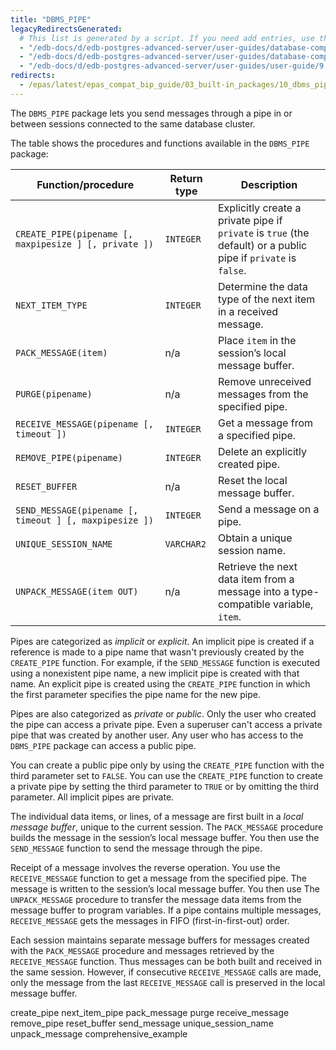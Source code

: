 ```yaml
---
title: "DBMS_PIPE"
legacyRedirectsGenerated:
  # This list is generated by a script. If you need add entries, use the `legacyRedirects` key.
  - "/edb-docs/d/edb-postgres-advanced-server/user-guides/database-compatibility-for-oracle-developers-built-in-package-guide/9.6/Database_Compatibility_for_Oracle_Developers_Built-in_Package_Guide.1.21.html"
  - "/edb-docs/d/edb-postgres-advanced-server/user-guides/database-compatibility-for-oracle-developers-guide/9.5/Database_Compatibility_for_Oracle_Developers_Guide.1.197.html"
  - "/edb-docs/d/edb-postgres-advanced-server/user-guides/user-guide/9.5/EDB_Postgres_Enterprise_Guide.1.155.html"
redirects:
  - /epas/latest/epas_compat_bip_guide/03_built-in_packages/10_dbms_pipe/ #generated for docs/epas/reorg-role-use-case-mode
---
```


The `DBMS_PIPE` package lets you send messages through a pipe in or between sessions connected to the same database cluster.

The table shows the procedures and functions available in the `DBMS_PIPE` package:

| Function/procedure                                     | Return type | Description                                                                                                     |
| ------------------------------------------------------ | ----------- | --------------------------------------------------------------------------------------------------------------- |
| `CREATE_PIPE(pipename [, maxpipesize ] [, private ])`  | `INTEGER`   | Explicitly create a private pipe if `private` is `true` (the default) or a public pipe if `private` is `false`. |
| `NEXT_ITEM_TYPE`                                       | `INTEGER`   | Determine the data type of the next item in a received message.                                                 |
| `PACK_MESSAGE(item)`                                   | n/a         | Place `item` in the session’s local message buffer.                                                             |
| `PURGE(pipename)`                                      | n/a         | Remove unreceived messages from the specified pipe.                                                             |
| `RECEIVE_MESSAGE(pipename [, timeout ])`               | `INTEGER`   | Get a message from a specified pipe.                                                                            |
| `REMOVE_PIPE(pipename)`                                | `INTEGER`   | Delete an explicitly created pipe.                                                                              |
| `RESET_BUFFER`                                         | n/a         | Reset the local message buffer.                                                                                 |
| `SEND_MESSAGE(pipename [, timeout ] [, maxpipesize ])` | `INTEGER`   | Send a message on a pipe.                                                                                       |
| `UNIQUE_SESSION_NAME`                                  | `VARCHAR2`  | Obtain a unique session name.                                                                                   |
| `UNPACK_MESSAGE(item OUT)`                             | n/a         | Retrieve the next data item from a message into a type-compatible variable, `item`.                             |

Pipes are categorized as *implicit* or *explicit*. An implicit pipe is created if a reference is made to a pipe name that wasn't previously created by the `CREATE_PIPE` function. For example, if the `SEND_MESSAGE` function is executed using a nonexistent pipe name, a new implicit pipe is created with that name. An explicit pipe is created using the `CREATE_PIPE` function in which the first parameter specifies the pipe name for the new pipe.

Pipes are also categorized as *private* or *public*. Only the user who created the pipe can access a private pipe. Even a superuser can't access a private pipe that was created by another user. Any user who has access to the `DBMS_PIPE` package can access a public pipe.

You can create a public pipe only by using the `CREATE_PIPE` function with the third parameter set to `FALSE`. You can use the `CREATE_PIPE` function to create a private pipe by setting the third parameter to `TRUE` or by omitting the third parameter. All implicit pipes are private.

The individual data items, or lines, of a message are first built in a *local message buffer*, unique to the current session. The `PACK_MESSAGE` procedure builds the message in the session’s local message buffer. You then use the `SEND_MESSAGE` function to send the message through the pipe.

Receipt of a message involves the reverse operation. You use the `RECEIVE_MESSAGE` function to get a message from the specified pipe. The message is written to the session’s local message buffer. You then use The `UNPACK_MESSAGE` procedure to transfer the message data items from the message buffer to program variables. If a pipe contains multiple messages, `RECEIVE_MESSAGE` gets the messages in FIFO (first-in-first-out) order.

Each session maintains separate message buffers for messages created with the `PACK_MESSAGE` procedure and messages retrieved by the `RECEIVE_MESSAGE` function. Thus messages can be both built and received in the same session. However, if consecutive `RECEIVE_MESSAGE` calls are made, only the message from the last `RECEIVE_MESSAGE` call is preserved in the local message buffer.

<div class="toctree" maxdepth="5">

create_pipe next_item_pipe pack_message purge receive_message remove_pipe reset_buffer send_message unique_session_name unpack_message comprehensive_example

</div>
